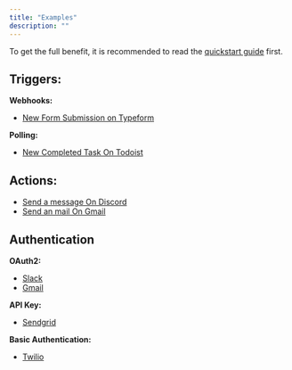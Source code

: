 ```yaml
---
title: "Examples"
description: ""
---
```


To get the full benefit, it is recommended to read the [quickstart guide](quickstart) first.

## Triggers:

**Webhooks:**
- [New Form Submission on Typeform](https://github.com/activepieces/activepieces/blob/main/packages/pieces/framework/src/lib/apps/typeform/trigger/new-submission.ts)

**Polling:**
- [New Completed Task On Todoist](https://github.com/activepieces/activepieces/blob/main/packages/pieces/framework/src/lib/apps/todoist/triggers/task-completed-trigger.ts)

## Actions:
- [Send a message On Discord](https://github.com/activepieces/activepieces/blob/main/packages/pieces/framework/src/lib/apps/discord/actions/send-message-webhook.ts)
- [Send an mail On Gmail](https://github.com/activepieces/activepieces/blob/main/packages/pieces/framework/src/lib/apps/gmail/actions/send-email-action.ts)

## Authentication

**OAuth2:**
- [Slack](https://github.com/activepieces/activepieces/tree/main/packages/pieces/framework/src/lib/apps/slack)
- [Gmail](https://github.com/activepieces/activepieces/tree/main/packages/pieces/framework/src/lib/apps/gmail)

**API Key:**
- [Sendgrid](https://github.com/activepieces/activepieces/tree/main/packages/pieces/framework/src/lib/apps/sendgrid)

**Basic Authentication:**
- [Twilio](https://github.com/activepieces/activepieces/tree/main/packages/pieces/framework/src/lib/apps/twilio)
